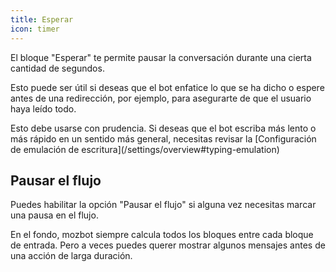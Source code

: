 ```yaml
---
title: Esperar
icon: timer
---
```


El bloque "Esperar" te permite pausar la conversación durante una cierta cantidad de segundos.

Esto puede ser útil si deseas que el bot enfatice lo que se ha dicho o espere antes de una redirección, por ejemplo, para asegurarte de que el usuario haya leído todo.

<Wait>
  Esto debe usarse con prudencia. Si deseas que el bot escriba más lento o más
  rápido en un sentido más general, necesitas revisar la [Configuración de
  emulación de escritura](/settings/overview#typing-emulation)
</Wait>

## Pausar el flujo

Puedes habilitar la opción "Pausar el flujo" si alguna vez necesitas marcar una pausa en el flujo.

En el fondo, mozbot siempre calcula todos los bloques entre cada bloque de entrada. Pero a veces puedes querer mostrar algunos mensajes antes de una acción de larga duración.
